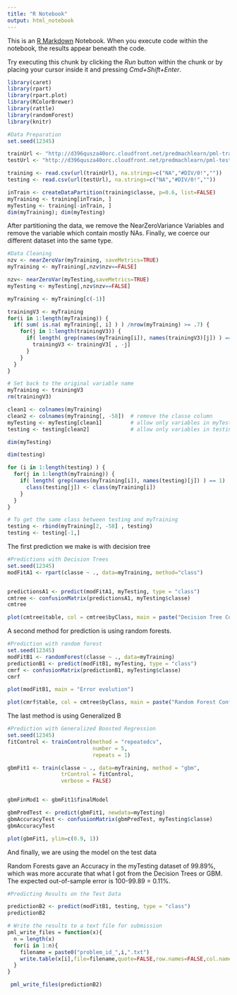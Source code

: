 ```yaml
---
title: "R Notebook"
output: html_notebook
---
```


This is an [R Markdown](http://rmarkdown.rstudio.com) Notebook. When you execute code within the notebook, the results appear beneath the code. 

Try executing this chunk by clicking the *Run* button within the chunk or by placing your cursor inside it and pressing *Cmd+Shift+Enter*. 

```r
library(caret)
library(rpart)
library(rpart.plot)
library(RColorBrewer)
library(rattle)
library(randomForest)
library(knitr)

#Data Preparation 
set.seed(12345)

trainUrl <- "http://d396qusza40orc.cloudfront.net/predmachlearn/pml-training.csv"
testUrl <- "http://d396qusza40orc.cloudfront.net/predmachlearn/pml-testing.csv"

training <- read.csv(url(trainUrl), na.strings=c("NA","#DIV/0!",""))
testing <- read.csv(url(testUrl), na.strings=c("NA","#DIV/0!",""))

inTrain <- createDataPartition(training$classe, p=0.6, list=FALSE)
myTraining <- training[inTrain, ]
myTesting <- training[-inTrain, ]
dim(myTraining); dim(myTesting)
```

After partitioning the data, we remove the NearZeroVariance Variables and remove the variable which contain mostly NAs. Finally, we coerce our different dataset into the same type.
```r
#Data Cleaning 
nzv <- nearZeroVar(myTraining, saveMetrics=TRUE)
myTraining <- myTraining[,nzv$nzv==FALSE]

nzv<- nearZeroVar(myTesting,saveMetrics=TRUE)
myTesting <- myTesting[,nzv$nzv==FALSE]

myTraining <- myTraining[c(-1)]

trainingV3 <- myTraining
for(i in 1:length(myTraining)) {
  if( sum( is.na( myTraining[, i] ) ) /nrow(myTraining) >= .7) {
    for(j in 1:length(trainingV3)) {
      if( length( grep(names(myTraining[i]), names(trainingV3)[j]) ) == 1)  {
        trainingV3 <- trainingV3[ , -j]
      }   
    } 
  }
}

# Set back to the original variable name
myTraining <- trainingV3
rm(trainingV3)

clean1 <- colnames(myTraining)
clean2 <- colnames(myTraining[, -58])  # remove the classe column
myTesting <- myTesting[clean1]         # allow only variables in myTesting that are also in myTraining
testing <- testing[clean2]             # allow only variables in testing that are also in myTraining

dim(myTesting)

dim(testing)

for (i in 1:length(testing) ) {
  for(j in 1:length(myTraining)) {
    if( length( grep(names(myTraining[i]), names(testing)[j]) ) == 1)  {
      class(testing[j]) <- class(myTraining[i])
    }      
  }      
}

# To get the same class between testing and myTraining
testing <- rbind(myTraining[2, -58] , testing)
testing <- testing[-1,]
```

The first prediction we make is with decision tree
```r
#Predictions with Decision Trees
set.seed(12345)
modFitA1 <- rpart(classe ~ ., data=myTraining, method="class")


predictionsA1 <- predict(modFitA1, myTesting, type = "class")
cmtree <- confusionMatrix(predictionsA1, myTesting$classe)
cmtree
```

```r
plot(cmtree$table, col = cmtree$byClass, main = paste("Decision Tree Confusion Matrix: Accuracy =", round(cmtree$overall['Accuracy'], 4)))
```

A second method for prediction is using random forests.
```r
#Prediction with random forest 
set.seed(12345)
modFitB1 <- randomForest(classe ~ ., data=myTraining)
predictionB1 <- predict(modFitB1, myTesting, type = "class")
cmrf <- confusionMatrix(predictionB1, myTesting$classe)
cmrf
```

```r
plot(modFitB1, main = "Error evolution")

plot(cmrf$table, col = cmtree$byClass, main = paste("Random Forest Confusion Matrix: Accuracy =", round(cmrf$overall['Accuracy'], 4)))
```
The last method is using Generalized B
```r
#Prediction with Generalized Boosted Regression
set.seed(12345)
fitControl <- trainControl(method = "repeatedcv",
                           number = 5,
                           repeats = 1)

gbmFit1 <- train(classe ~ ., data=myTraining, method = "gbm",
                 trControl = fitControl,
                 verbose = FALSE)


gbmFinMod1 <- gbmFit1$finalModel

gbmPredTest <- predict(gbmFit1, newdata=myTesting)
gbmAccuracyTest <- confusionMatrix(gbmPredTest, myTesting$classe)
gbmAccuracyTest
```
```r
plot(gbmFit1, ylim=c(0.9, 1))
```
And finally, we are using the model on the test data

Random Forests gave an Accuracy in the myTesting dataset of 99.89%, which was more accurate that what I got from the Decision Trees or GBM. The expected out-of-sample error is 100-99.89 = 0.11%.
```r
#Predicting Results on the Test Data

predictionB2 <- predict(modFitB1, testing, type = "class")
predictionB2
```

```r
# Write the results to a text file for submission
pml_write_files = function(x){
  n = length(x)
  for(i in 1:n){
    filename = paste0("problem_id_",i,".txt")
    write.table(x[i],file=filename,quote=FALSE,row.names=FALSE,col.names=FALSE)
  }
}

 pml_write_files(predictionB2)
```


